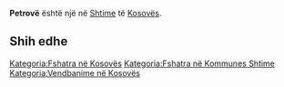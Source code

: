 {{Fshat në 
 | Emri                = Petrovë
 | EmriAlt                = 
 | NAME_SHORT_FORM=      
 | NAME_GENERIC=      
 | NAME_SORT_NAME_RO=      PETROVE
 | FULL_NAME_RO = Petrovë
 | FULL_NAME_ND_RO=Petrove
 | SORT_NAME_RG=PETROVE
 | FULL_NAME_RG=Petrovë
 | FULL_NAME_ND_RG=Petrove
 | SRP_NAME_SHORT_FORM=      
 | SRP_NAME_GENERIC=      
 | SRP_NAME_SORT_NAME_RO=      
 | SRP_FULL_NAME_RO = 
 | SRP_FULL_NAME_ND_RO=
 | SRP_SORT_NAME_RG=
 | SRP_FULL_NAME_RG=
 | SRP_FULL_NAME_ND_RG=
 | Emri (Rasa dhanore) = 
 | Figura              = 
 | Shteti              = Kosovo
 | Komuna              = Shtime
 | Kodi postar         = 
 | Sipërfaqja          = 

 | Popullsia           = 

 | Regj. i popullsisë  = 
 | Dend. e popullsisë  = 
 | Faqja zyrtare       = 
 <!--- Koordinatat ----> 
 | Gjerësia            = 42.406667
 | Gjatësia            = 21.030556
 | Lartësia            = 
}}
'''Petrovë''' është një [[]] në [[Shtime]] të [[Kosovës]].

<!-- == Gjeografia == -->
<!-- == Historia == -->
<!-- == Demografia == -->
== Shih edhe ==
{{Komuna Shtime}}
{{Kosovo-Administrata-Cung}}

[[Kategoria:Fshatra në Kosovës]]
[[Kategoria:Fshatra në Kommunes Shtime]]
[[Kategoria:Vendbanime në Kosovës]]